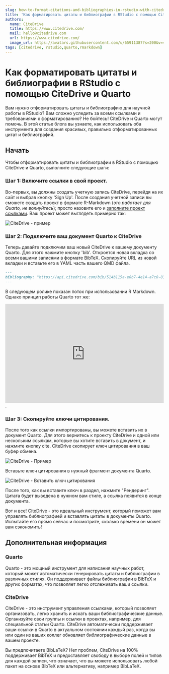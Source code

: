 ```yaml
---
slug: how-to-format-citations-and-bibliographies-in-rstudio-with-citedrive-and-quarto
title: 'Как форматировать цитаты и библиографии в RStudio с помощью CiteDrive и Quarto'
authors:
  name: CiteDrive
  title: https://www.citedrive.com/
  mail: hello@citedrive.com
  url: https://www.citedrive.com/
  image_url: https://avatars.githubusercontent.com/u/65911387?s=200&v=4
tags: [citedrive, rstudio,quarto,rmarkdown]
---
```


# Как форматировать цитаты и библиографии в RStudio с помощью CiteDrive и Quarto


Вам нужно отформатировать цитаты и библиографию для научной работы в RStudio? Вам сложно уследить за всеми ссылками и требованиями к форматированию? Не бойтесь! CiteDrive и Quarto могут помочь. В этой статье блога вы узнаете, как использовать оба инструмента для создания красивых, правильно отформатированных цитат и библиографий.


## Начать

Чтобы отформатировать цитаты и библиографии в RStudio с помощью CiteDrive и Quarto, выполните следующие шаги:


### Шаг 1: Включите ссылки в свой проект.

Во-первых, вы должны создать учетную запись CiteDrive, перейдя на их сайт и выбрав кнопку 'Sign Up'. После создания учетной записи вы сможете создать проект в формате R-Markdown (*это работает для Quarto, не волнуйтесь*); просто назовите его и [заполните проект ссылками](https://citedrive.medium.com/adding-bibliographic-references-to-rstudio-using-citedrive-create-citations-in-r-markdown-or-9b1e1ab59cf6). Ваш проект может выглядеть примерно так:

![CiteDrive - пример](@site/static/img/tutorial/citedrive_project_example.png)

### Шаг 2: Подключите ваш документ Quarto к CiteDrive

Теперь давайте подключим ваш новый CiteDrive к вашему документу Quarto. Для этого нажмите кнопку 'bib'. Откроется новая вкладка со всеми вашими записями в формате BibTeX. Скопируйте URL из новой вкладки и вставьте его в YAML часть вашего QMD файла.


````md
---
bibliography: "https://api.citedrive.com/bib/514b115a-e8b7-4e14-a7c8-83e88337ad12/references.bib?x=eyJpZCI6ICI1MTRiFTE1YS1lOGI3LTRlMTQtYTdjOC04M2U4ODMzN2FkMTIiLCAidXNlciI6ICI5NzgiLCAic2lnbmF0dXJlIjogIjBkZDgzNGM1NDg2YzE2MTRhYTUzZDAyNmI1YjFhZjgxNTg3ODc4NDQ3Yzk1ODQ1ZWI2ZTA5UTQ5YTFlNDdlMGIifQ==.bib"
---
````

В следующем ролике показан поток при использовании R Markdown. Однако принцип работы Quarto тот же:

<iframe width="100%" height="315" src="https://www.youtube.com/embed/7ON96F0GD-Y" title="YouTube video player" frameborder="0" allow="accelerometer; autoplay; clipboard-write; encrypted-media; gyroscope; picture-in-picture" allowfullscreen></iframe>.

### Шаг 3: Скопируйте ключи цитирования.

После того как ссылки импортированы, вы можете вставить их в документ Quarto. Для этого вернитесь к проекту CiteDrive и одной или нескольким ссылкам, которые вы хотите вставить в документ, и нажмите кнопку cite. CiteDrive скопирует ключ цитирования в ваш буфер обмена.

![CiteDrive - Пример](@site/static/img/tutorial/citedrive_copy_citation.gif)

Вставьте ключ цитирования в нужный фрагмент документа Quarto.

![CiteDrive - Вставить ключ цитирования](@site/static/img/tutorial/citedrive_paste_citation_rstudio.gif)


После того, как вы вставите ключ в раздел, нажмите "Рендеринг". Цитата будет выведена в нужном вам стиле, а ссылка появится в конце документа.

Вот и все! CiteDrive - это идеальный инструмент, который поможет вам управлять библиографией и вставлять цитаты в документы Quarto. Испытайте его прямо сейчас и посмотрите, сколько времени он может вам сэкономить!

## Дополнительная информация

### Quarto
Quarto - это мощный инструмент для написания научных работ, который может автоматически генерировать цитаты и библиографии в различных стилях. Он поддерживает файлы библиографии в BibTeX и других форматах, что позволяет легко отслеживать ваши ссылки.


### CiteDrive
CiteDrive - это инструмент управления ссылками, который позволяет организовать, легко хранить и искать ваши библиографические данные. Организуйте свои группы и ссылки в проектах, например, для специальной статьи Quarto. CiteDrive автоматически поддерживает ваши ссылки в Quarto в актуальном состоянии каждый раз, когда вы или один из ваших коллег обновляет библиографические данные в вашем проекте.

Вы предпочитаете BibLaTeX? Нет проблем, CiteDrive на 100% поддерживает BibTeX и предоставляет свободу в выборе полей и типов для каждой записи, что означает, что вы можете использовать любой пакет на основе BibTeX или альтернативу, например BibLaTeX.